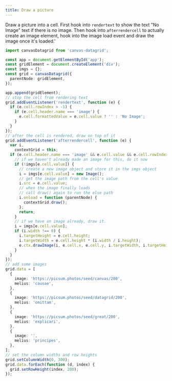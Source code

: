 ```yaml
---
title: Draw a picture
---
```



Draw a picture into a cell. First hook into `rendertext` to show the text "No Image" text if there is no image. Then hook into `afterrendercell` to actually create an image element, hook into the image load event and draw the image once it\'s loaded.'

<SandpackEditor>

```ts
import canvasDatagrid from 'canvas-datagrid';

const app = document.getElementById('app');
const gridElement = document.createElement('div');
const imgs = {};
const grid = canvasDatagrid({
  parentNode: gridElement,
});

app.append(gridElement);
// stop the cell from rendering text
grid.addEventListener('rendertext', function (e) {
  if (e.cell.rowIndex > -1) {
    if (e.cell.header.name === 'image') {
      e.cell.formattedValue = e.cell.value ? '' : 'No Image';
    }
  }
});
// after the cell is rendered, draw on top of it
grid.addEventListener('afterrendercell', function (e) {
  var i,
    contextGrid = this;
  if (e.cell.header.name === 'image' && e.cell.value && e.cell.rowIndex > -1) {
    // if we haven't already made an image for this, do it now
    if (!imgs[e.cell.value]) {
      // create a new image object and store it in the imgs object
      i = imgs[e.cell.value] = new Image();
      // get the image path from the cell's value
      i.src = e.cell.value;
      // when the image finally loads
      // call draw() again to run the else path
      i.onload = function (parentNode) {
        contextGrid.draw();
      };
      return;
    }
    // if we have an image already, draw it.
    i = imgs[e.cell.value];
    if (i.width !== 0) {
      i.targetHeight = e.cell.height;
      i.targetWidth = e.cell.height * (i.width / i.height);
      e.ctx.drawImage(i, e.cell.x, e.cell.y, i.targetWidth, i.targetHeight);
    }
  }
});
// add some images
grid.data = [
  {
    image: 'https://picsum.photos/seed/canvas/200',
    melius: 'causae',
  },
  {
    image: 'https://picsum.photos/seed/datagrid/200',
    melius: 'omittam',
  },
  {
    image: 'https://picsum.photos/seed/great/200',
    melius: 'explicari',
  },
  {
    image: '',
    melius: 'principes',
  },
];
// set the column widths and row heights
grid.setColumnWidth(0, 300);
grid.data.forEach(function (d, index) {
  grid.setRowHeight(index, 200);
});
```

</SandpackEditor>

